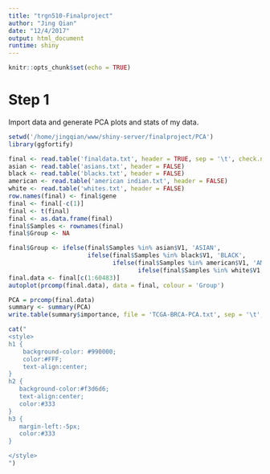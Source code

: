 ```yaml
---
title: "trgn510-Finalproject"
author: "Jing Qian"
date: "12/4/2017"
output: html_document
runtime: shiny
---
```


```r
knitr::opts_chunk$set(echo = TRUE)
```


# Step 1
Import data and generate PCA plots and stats of my data.
  
```r
setwd('/home/jingqian/www/shiny-server/finalproject/PCA')
library(ggfortify)

final <- read.table('finaldata.txt', header = TRUE, sep = '\t', check.names = FALSE)
asian <- read.table('asians.txt', header = FALSE)
black <- read.table('blacks.txt', header = FALSE)
american <- read.table('american indian.txt', header = FALSE)
white <- read.table('whites.txt', header = FALSE)
row.names(final) <- final$gene
final <- final[-c(1)]
final <- t(final)
final <- as.data.frame(final)
final$Samples <- rownames(final)
final$Group <- NA

final$Group <- ifelse(final$Samples %in% asian$V1, 'ASIAN',
                      ifelse(final$Samples %in% black$V1, 'BLACK',
                             ifelse(final$Samples %in% american$V1, 'AMERICAN INDIAN',
                                    ifelse(final$Samples %in% white$V1, 'WHITE','UnKnown'))))
final.data <- final[c(1:60483)]
autoplot(prcomp(final.data), data = final, colour = 'Group')

PCA = prcomp(final.data)
summary <- summary(PCA)
write.table(summary$importance, file = 'TCGA-BRCA-PCA.txt', sep = '\t', col.names = NA)

```

<!-- The text below is just to reformat the page, using css styling -->
```r
cat("
<style>
h1 {
    background-color: #990000;
    color:#FFF;
    text-align:center;
}
h2 {
   background-color:#f3d6d6;
   text-align:center;
   color:#333
}
h3 {
   margin-left:-5px;
   color:#333
}

</style>
")
```
